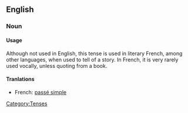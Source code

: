 ==English==

===Noun===
====Usage====
Although not used in English, this tense is used in literary French, among other languages, when used to tell of a story. In French, it is very rarely used vocally, unless quoting from a book. 

====Tranlations====
*French: [[passé simple]]

[[Category:Tenses]]